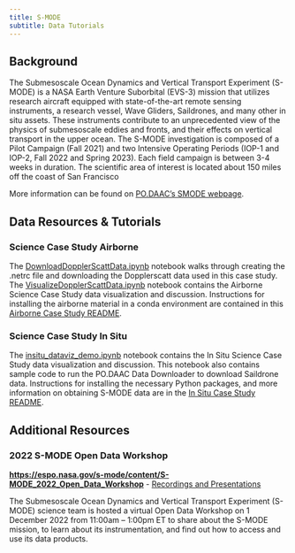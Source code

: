 ```yaml
---
title: S-MODE
subtitle: Data Tutorials 
---
```


## Background

The Submesoscale Ocean Dynamics and Vertical Transport Experiment (S-MODE) is a NASA Earth Venture Suborbital (EVS-3) mission that utilizes research aircraft equipped with state-of-the-art remote sensing instruments, a research vessel, Wave Gliders, Saildrones, and many other in situ assets. These instruments contribute to an unprecedented view of the physics of submesoscale eddies and fronts, and their effects on vertical transport in the upper ocean. The S-MODE investigation is composed of a Pilot Campaign (Fall 2021) and two Intensive Operating Periods (IOP-1 and IOP-2, Fall 2022 and Spring 2023). Each field campaign is between 3-4 weeks in duration. The scientific area of interest is located about 150 miles off the coast of San Francisco

More information can be found on [PO.DAAC's SMODE webpage](https://podaac.jpl.nasa.gov/S-MODE).

## Data Resources & Tutorials

### Science Case Study Airborne
The [DownloadDopplerScattData.ipynb](../external/DownloadDopplerScattData.ipynb) notebook walks through creating the .netrc file and downloading the Dopplerscatt data used in this case study. The [VisualizeDopplerScattData.ipynb](../external/VisualizeDopplerScattData.ipynb) notebook contains the Airborne Science Case Study data visualization and discussion. Instructions for installing the airborne material in a conda environment are contained in this [Airborne Case Study README](https://github.com/podaac/2022-SMODE-Open-Data-Workshop/blob/main/README-Airborne.md).

### Science Case Study In Situ
The [insitu_dataviz_demo.ipynb](../external/insitu_dataviz_demo.ipynb) notebook contains the In Situ Science Case Study data visualization and discussion. This notebook also contains sample code to run the PO.DAAC Data Downloader to download Saildrone data. Instructions for installing the necessary Python packages, and more information on obtaining S-MODE data are in the [In Situ Case Study README](https://github.com/podaac/2022-SMODE-Open-Data-Workshop/blob/main/README-InSitu.md).


## Additional Resources

### 2022 S-MODE Open Data Workshop

[**https://espo.nasa.gov/s-mode/content/S-MODE_2022_Open_Data_Workshop**](https://espo.nasa.gov/s-mode/content/S-MODE_2022_Open_Data_Workshop){.uri} - [Recordings and Presentations](https://espo.nasa.gov/s-mode/content/S-MODE_2022_ODW_Recording_and_Presentations)

The Submesoscale Ocean Dynamics and Vertical Transport Experiment (S-MODE) science team is hosted a virtual Open Data Workshop on 1 December 2022 from 11:00am – 1:00pm ET to share about the S-MODE mission, to learn about its instrumentation, and find out how to access and use its data products.

